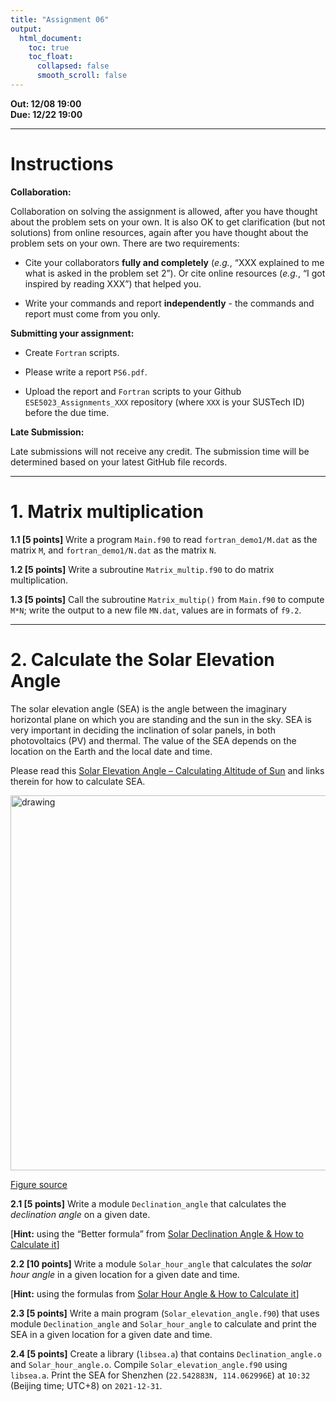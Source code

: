---
title: "Assignment 06"
output:
  html_document:
    toc: true
    toc_float:
      collapsed: false
      smooth_scroll: false
---

**Out: 12/08 19:00 **  
**Due: 12/22 19:00 **  

***

# Instructions  

**Collaboration:**  

Collaboration on solving the assignment is allowed, after you have thought about the problem sets on your own. It is also OK to get clarification (but not solutions) from online resources, again after you have thought about the problem sets on your own. There are two requirements: 

* Cite your collaborators **fully and completely** (*e.g.*, "XXX explained to me what is asked in the problem set 2"). Or cite online resources (*e.g.*, "I got inspired by reading XXX") that helped you.

* Write your commands and report **independently** - the commands and report must come from you only.

**Submitting your assignment:**  

* Create `Fortran` scripts. 

* Please write a report `PS6.pdf`. 

* Upload the report and `Fortran` scripts to your Github `ESE5023_Assignments_XXX` repository (where `XXX` is your SUSTech ID) before the due time.

**Late Submission:**   

Late submissions will not receive any credit. The submission time will be determined based on your latest GitHub file records.

***

# 1. Matrix multiplication

**1.1 [5 points]** Write a program `Main.f90` to read `fortran_demo1/M.dat` as the matrix `M`, and  `fortran_demo1/N.dat` as the matrix `N`.

**1.2 [5 points]** Write a subroutine `Matrix_multip.f90` to do matrix multiplication. 

**1.3 [5 points]** Call the subroutine `Matrix_multip()` from `Main.f90` to compute `M*N`; write the output to a new file `MN.dat`, values are in formats of `f9.2`.

***

# 2. Calculate the Solar Elevation Angle

The solar elevation angle (SEA) is the angle between the imaginary horizontal plane on which you are standing and the sun in the sky. SEA is very important in deciding the inclination of solar panels, in both photovoltaics (PV) and thermal. The value of the SEA depends on the location on the Earth and the local date and time.

Please read this [Solar Elevation Angle – Calculating Altitude of Sun](https://solarsena.com/solar-elevation-angle-altitude/) and links therein for how to calculate SEA.

<img src="figs/solar-elevation-angle.png" alt="drawing" width="600"/>  

[Figure source](https://solarsena.com/solar-elevation-angle-altitude/)

**2.1 [5 points]** Write a module `Declination_angle` that calculates the *declination angle* on a given date. 

[**Hint:** using the "Better formula" from [Solar Declination Angle & How to Calculate it](https://solarsena.com/solar-declination-angle-calculator/)]

**2.2 [10 points]** Write a module `Solar_hour_angle` that calculates the *solar hour angle* in a given location for a given date and time.

[**Hint:** using the formulas from [Solar Hour Angle & How to Calculate it](https://solarsena.com/solar-hour-angle-calculator-formula/)]

**2.3 [5 points]** Write a main program (`Solar_elevation_angle.f90`) that uses module `Declination_angle` and `Solar_hour_angle` to calculate and print the SEA in a given location for a given date and time.

**2.4 [5 points]** Create a library (`libsea.a`) that contains `Declination_angle.o` and `Solar_hour_angle.o`. Compile `Solar_elevation_angle.f90` using `libsea.a`. Print the SEA for Shenzhen (`22.542883N, 114.062996E`) at `10:32` (Beijing time; UTC+8) on `2021-12-31`.
